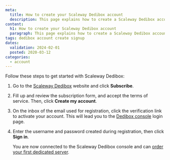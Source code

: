 ```yaml
---
meta:
  title: How to create your Scaleway Dedibox account
  description: This page explains how to create a Scaleway Dedibox account
content:
  h1: How to create your Scaleway Dedibox account
  paragraph: This page explains how to create a Scaleway Dedibox account
tags: dedibox account create signup
dates:
  validation: 2024-02-01
  posted: 2020-03-12
categories:
  - account
---
```


Follow these steps to get started with Scaleway Dedibox:

1. Go to the [Scaleway Dedibox](https://console.online.net/en/user/subscribe) website and click **Subscribe**.
2. Fill up and review the subscription form, and accept the terms of service. Then, click **Create my account**.
3. On the inbox of the email used for registration, click the verification link to activate your account. This will lead you to the [Dedibox console](https://console.online.net/en/login) login page.
4. Enter the username and password created during registration, then click **Sign in**.

   You are now connected to the Scaleway Dedibox console and can [order your first dedicated server](/dedibox/dedicated-servers/how-to/order-a-server/).


